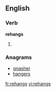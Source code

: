 ==English==

===Verb===
'''rehangs'''

# {{third-person singular of|[[rehang]]}}

===Anagrams===
* [[gnasher#English|gnasher]]
* [[hangers#English|hangers]]

[[fr:rehangs]]
[[vi:rehangs]]